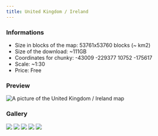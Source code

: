 ---
title: United Kingdom / Ireland
---

### Informations
* Size in blocks of the map: 53761x53760 blocks (~ km2)
* Size of the download: ~111GB
* Coordinates for chunky: -43009 -229377 10752 -175617 
* Scale: ~1:30
* Price: Free

### Preview
<img src="/img/maps/previews/europe/uk-ireland.webp" alt="A picture of the United Kingdom / Ireland map"></img>   

### Gallery
<Slider dots arrows={false} infinite slidesToShow={1} slidesToScroll={1} pauseOnHover speed={500} autoplay autoplaySpeed={3000}>
    <img src="/img/maps/gallery/europe/uk-ireland/0.webp"></img>
    <img src="/img/maps/gallery/europe/uk-ireland/1.webp"></img>
    <img src="/img/maps/gallery/europe/uk-ireland/2.webp"></img>
    <img src="/img/maps/gallery/europe/uk-ireland/3.webp"></img>
    <img src="/img/maps/gallery/europe/uk-ireland/4.webp"></img>
</Slider>